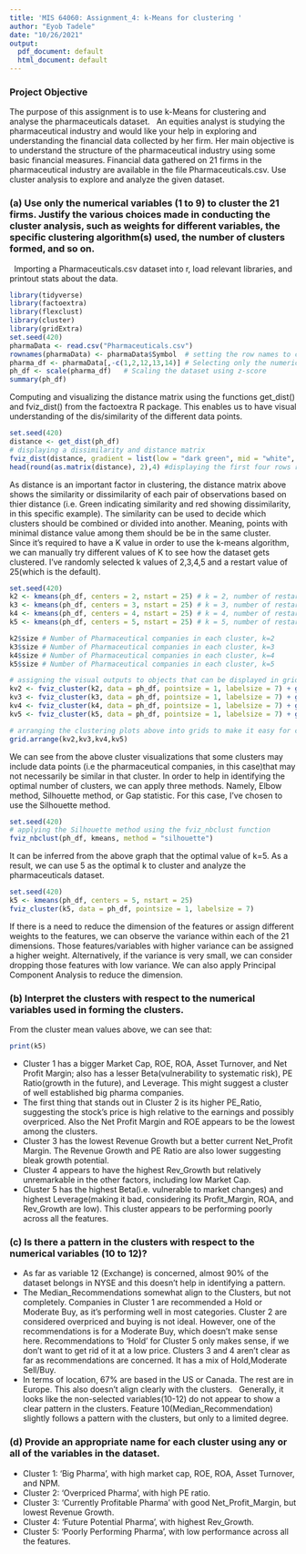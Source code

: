 ```yaml
---
title: 'MIS 64060: Assignment_4: k-Means for clustering '
author: "Eyob Tadele"
date: "10/26/2021"
output:
  pdf_document: default
  html_document: default
---
```


### Project Objective

The purpose of this assignment is to use k-Means for clustering and analyse the pharmaceuticals dataset.
&nbsp;
An equities analyst is studying the pharmaceutical industry and would like your help in exploring and understanding the financial data collected by her firm. Her main objective is to understand the structure of the pharmaceutical industry using some basic financial measures. Financial data gathered on 21 firms in the pharmaceutical industry are available in the file Pharmaceuticals.csv. Use cluster analysis to explore and analyze the given dataset. 

### (a) Use only the numerical variables (1 to 9) to cluster the 21 firms. Justify the various choices made in conducting the cluster analysis, such as weights for different variables, the specific clustering algorithm(s) used, the number of clusters formed, and so on.
&nbsp;
Importing a Pharmaceuticals.csv dataset into r, load relevant libraries, and printout stats about the data.
```r
library(tidyverse)
library(factoextra)
library(flexclust)
library(cluster)
library(gridExtra)
set.seed(420)
pharmaData <- read.csv("Pharmaceuticals.csv")
rownames(pharmaData) <- pharmaData$Symbol  # setting the row names to company acronyms
pharma_df <- pharmaData[,-c(1,2,12,13,14)] # Selecting only the numerical variables of the dataset
ph_df <- scale(pharma_df)   # Scaling the dataset using z-score
summary(ph_df)
```
Computing and visualizing the distance matrix using the functions get_dist() and fviz_dist() from the factoextra R package. This enables us to have visual understanding of the dis/similarity of the different data points.
```r
set.seed(420)
distance <- get_dist(ph_df)
# displaying a dissimilarity and distance matrix
fviz_dist(distance, gradient = list(low = "dark green", mid = "white", high = "red"))
head(round(as.matrix(distance), 2),4) #displaying the first four rows rounded to 2 decimal places
```
As distance is an important factor in clustering, the distance matrix above shows the similarity or dissimilarity of each pair of observations based on thier distance (i.e. Green indicating similarity and red showing dissimilarity, in this specific example). The similarity can be used to decide which clusters should be combined or divided into another. Meaning, points with minimal distance value among them should be be in the same cluster. \
Since it's required to have a K value in order to use the k-means algorithm, we can manually try different values of K to see how the dataset gets clustered. I've randomly selected k values of 2,3,4,5 and a restart value of 25(which is the default). 
```r
set.seed(420)
k2 <- kmeans(ph_df, centers = 2, nstart = 25) # k = 2, number of restarts = 25
k3 <- kmeans(ph_df, centers = 3, nstart = 25) # k = 3, number of restarts = 25
k4 <- kmeans(ph_df, centers = 4, nstart = 25) # k = 4, number of restarts = 25
k5 <- kmeans(ph_df, centers = 5, nstart = 25) # k = 5, number of restarts = 25

k2$size # Number of Pharmaceutical companies in each cluster, k=2
k3$size # Number of Pharmaceutical companies in each cluster, k=3
k4$size # Number of Pharmaceutical companies in each cluster, k=4
k5$size # Number of Pharmaceutical companies in each cluster, k=5

# assigning the visual outputs to objects that can be displayed in grid.arrange function
kv2 <- fviz_cluster(k2, data = ph_df, pointsize = 1, labelsize = 7) + ggtitle("k=2")
kv3 <- fviz_cluster(k3, data = ph_df, pointsize = 1, labelsize = 7) + ggtitle("k=3")
kv4 <- fviz_cluster(k4, data = ph_df, pointsize = 1, labelsize = 7) + ggtitle("k=4")
kv5 <- fviz_cluster(k5, data = ph_df, pointsize = 1, labelsize = 7) + ggtitle("k=5")

# arranging the clustering plots above into grids to make it easy for comparison and readability
grid.arrange(kv2,kv3,kv4,kv5)
```
We can see from the above cluster visualizations that some clusters may include data points (i.e the pharmaceutical companies, in this case)that may not necessarily be similar in that cluster. In order to help in identifying the optimal number of clusters, we can apply three methods. Namely, Elbow method, Silhouette method, or Gap statistic. For this case, I've chosen to use the Silhouette method.
```r
set.seed(420)
# applying the Silhouette method using the fviz_nbclust function
fviz_nbclust(ph_df, kmeans, method = "silhouette")
```
It can be inferred from the above graph that the optimal value of k=5. As a result, we can use 5 as the optimal k to cluster and analyze the pharmaceuticals dataset. 
```r
set.seed(420)
k5 <- kmeans(ph_df, centers = 5, nstart = 25)
fviz_cluster(k5, data = ph_df, pointsize = 1, labelsize = 7)
```
If there is a need to reduce the dimension of the features or assign different weights to the features, we can observe the variance within each of the 21 dimensions. Those features/variables with higher variance can be assigned a higher weight. Alternatively, if the variance is very small, we can consider dropping those features with low variance. We can also apply Principal Component Analysis to reduce the dimension.
&nbsp;

### (b) Interpret the clusters with respect to the numerical variables used in forming the clusters.
From the cluster mean values above, we can see that: \
```r
print(k5)
```
* Cluster 1 has a bigger Market Cap, ROE, ROA, Asset Turnover, and Net Profit Margin; also has a lesser Beta(vulnerability to systematic risk), PE Ratio(growth in the future), and Leverage. This might suggest a cluster of well established big pharma companies. 
* The first thing that stands out in Cluster 2 is its higher PE_Ratio, suggesting the stock's price is high relative to the earnings and possibly overpriced. Also the Net Profit Margin  and ROE appears to be the lowest among the clusters.
* Cluster 3 has the lowest Revenue Growth but a better current Net_Profit Margin. The Revenue Growth and PE Ratio are also lower suggesting bleak growth potential. 
* Cluster 4 appears to have the highest Rev_Growth but relatively unremarkable in the other factors, including low Market Cap.
* Cluster 5 has the highest Beta(i.e. vulnerable to market changes) and highest Leverage(making it bad, considering its Profit_Margin, ROA, and Rev_Growth are low). This cluster appears to be performing poorly across all the features.
&nbsp;

### (c) Is there a pattern in the clusters with respect to the numerical variables (10 to 12)? 
* As far as variable 12 (Exchange) is concerned, almost 90% of the dataset belongs in NYSE and this doesn't help in identifying a pattern. 
* The Median_Recommendations somewhat align to the Clusters, but not completely. Companies in Cluster 1 are recommended a Hold or Moderate Buy, as it's performing well in most categories. Cluster 2 are considered overpriced and buying is not ideal. However, one of the recommendations is for a Moderate Buy, which doesn't make sense here. Recommendations to 'Hold' for Cluster 5 only makes sense, if we don't want to get rid of it at a low price. Clusters 3 and 4 aren't clear as far as recommendations are concerned. It has a mix of Hold,Moderate Sell/Buy.
* In terms of location, 67% are based in the US or Canada. The rest are in Europe. This also doesn't align clearly with the clusters.
&nbsp;
Generally, it looks like the non-selected variables(10-12) do not appear to show a clear pattern in the clusters. Feature 10(Median_Recommendation) slightly follows a pattern with the clusters, but only to a limited degree.

### (d) Provide an appropriate name for each cluster using any or all of the variables in the dataset.
* Cluster 1: 'Big Pharma', with high market cap, ROE, ROA, Asset Turnover, and NPM.
* Cluster 2: 'Overpriced Pharma', with high PE ratio.
* Cluster 3: 'Currently Profitable Pharma' with good Net_Profit_Margin, but lowest Revenue Growth.
* Cluster 4: 'Future Potential Pharma', with highest Rev_Growth.
* Cluster 5: 'Poorly Performing Pharma', with low performance across all the features.
